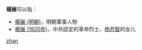 '''楊展'''可以指：
* [[楊展_(明朝)|楊展 (明朝)]]，明朝軍事人物
* [[楊展_(1920年)|楊展 (1920年)]]，中共認定的革命烈士，[[杨开智|杨开智]]的女儿

{{disambig}}

[[Category:二字杨姓人名消歧义|zhan]]